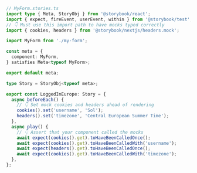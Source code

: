 ```ts
// MyForm.stories.ts
import type { Meta, StoryObj } from '@storybook/react';
import { expect, fireEvent, userEvent, within } from '@storybook/test';
// 👇 Must use this import path to have mocks typed correctly
import { cookies, headers } from '@storybook/nextjs/headers.mock';

import MyForm from './my-form';

const meta = {
  component: MyForm,
} satisfies Meta<typeof MyForm>;

export default meta;

type Story = StoryObj<typeof meta>;

export const LoggedInEurope: Story = {
  async beforeEach() {
    // 👇 Set mock cookies and headers ahead of rendering
    cookies().set('username', 'Sol');
    headers().set('timezone', 'Central European Summer Time');
  },
  async play() {
    // 👇 Assert that your component called the mocks
    await expect(cookies().get).toHaveBeenCalledOnce();
    await expect(cookies().get).toHaveBeenCalledWith('username');
    await expect(headers().get).toHaveBeenCalledOnce();
    await expect(cookies().get).toHaveBeenCalledWith('timezone');
  },
};
```
